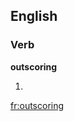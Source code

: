 ==English==

===Verb===
'''outscoring'''

# {{third-person singular of|[[outscore]]}}

[[fr:outscoring]]